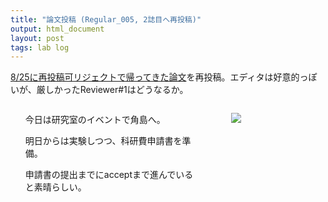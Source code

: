 ```yaml
---
title: "論文投稿 (Regular_005, 2誌目へ再投稿)"
output: html_document
layout: post
tags: lab log
---
```



[8/25に再投稿可リジェクトで帰ってきた論文](https://keachmurakami.github.io/2017/08/25/pub_etr_model.html)を再投稿。エディタは好意的っぽいが、厳しかったReviewer#1はどうなるか。

<div style="float:left;width:60%">

<ol>今日は研究室のイベントで角島へ。</ol>
<ol>明日からは実験しつつ、科研費申請書を準備。</ol>
<ol>申請書の提出までにacceptまで進んでいると素晴らしい。</ol>

</div>

<div style="float:right;width:30%">
<!-- <div style="position:relative; width:500px; height:400px; margin:0 auto;"> -->
<img src="/figure/source/2017-09-14-pub_etr_model/tsunoshima.jpg">
</div>